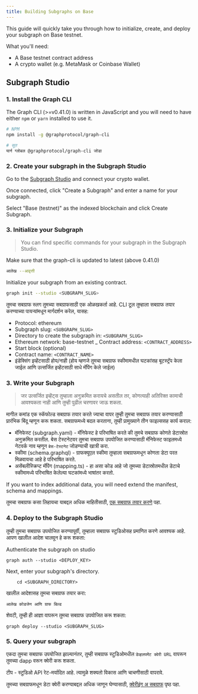 ```yaml
---
title: Building Subgraphs on Base
---
```


This guide will quickly take you through how to initialize, create, and deploy your subgraph on Base testnet.

What you'll need:

-   A Base testnet contract address
-   A crypto wallet (e.g. MetaMask or Coinbase Wallet)

## Subgraph Studio

### 1.  Install the Graph CLI

The Graph CLI (>=v0.41.0) is written in JavaScript and you will need to have either `npm` or `yarn` installed to use it.

```sh
# NPM
npm install -g @graphprotocol/graph-cli

# सूत
यार्न ग्लोबल @graphprotocol/graph-cli जोडा
```

### 2.  Create your subgraph in the Subgraph Studio

Go to the [Subgraph Studio](https://thegraph.com/studio/) and connect your crypto wallet.

Once connected, click "Create a Subgraph" and enter a name for your subgraph.

Select "Base (testnet)" as the indexed blockchain and click Create Subgraph.

### 3.  Initialize your Subgraph

> You can find specific commands for your subgraph in the Subgraph Studio.

Make sure that the graph-cli is updated to latest (above 0.41.0)

```sh
आलेख --आवृत्ती
```

Initialize your subgraph from an existing contract.

```sh
graph init --studio <SUBGRAPH_SLUG>
```

तुमचा सबग्राफ स्लग तुमच्या सबग्राफसाठी एक ओळखकर्ता आहे. CLI टूल तुम्हाला सबग्राफ तयार करण्याच्या पायऱ्यांमधून मार्गदर्शन करेल, यासह:

-   Protocol: ethereum
-   Subgraph slug: `<SUBGRAPH_SLUG>`
-   Directory to create the subgraph in: `<SUBGRAPH_SLUG>`
-   Ethereum network: base-testnet \_ Contract address: `<CONTRACT_ADDRESS>`
-   Start block (optional)
-   Contract name: `<CONTRACT_NAME>`
-   इंडेक्सिंग इव्हेंटसाठी होय/नाही (होय म्हणजे तुमचा सबग्राफ स्कीमामधील घटकांसह बूटस्ट्रॅप केला जाईल आणि उत्सर्जित इव्हेंटसाठी साधे मॅपिंग केले जाईल)

### 3.  Write your Subgraph

> जर उत्सर्जित इव्हेंट्स तुम्हाला अनुक्रमित करायचे असतील तर, कोणत्याही अतिरिक्त कामाची आवश्यकता नाही आणि तुम्ही पुढील चरणावर जाऊ शकता.

मागील कमांड एक स्कॅफोल्ड सबग्राफ तयार करते ज्याचा वापर तुम्ही तुमचा सबग्राफ तयार करण्यासाठी प्रारंभिक बिंदू म्हणून करू शकता. सबग्राफमध्ये बदल करताना, तुम्ही प्रामुख्याने तीन फाइल्ससह कार्य कराल:

-   मॅनिफेस्ट (subgraph.yaml) - मॅनिफेस्ट हे परिभाषित करते की तुमचे सबग्राफ कोणते डेटास्रोत अनुक्रमित करतील. बेस टेस्टनेटवर तुमचा सबग्राफ उपयोजित करण्यासाठी मॅनिफेस्ट फाइलमध्ये नेटवर्क नाव म्हणून `बेस-टेस्टनेट` जोडण्याची खात्री करा.
-   स्कीमा (schema.graphql) - ग्राफक्यूएल स्कीमा तुम्हाला सबग्राफमधून कोणता डेटा परत मिळवायचा आहे हे परिभाषित करते.
-   असेंबलीस्क्रिप्ट मॅपिंग (mapping.ts) - हा असा कोड आहे जो तुमच्या डेटास्रोतमधील डेटाचे स्कीमामध्ये परिभाषित केलेल्या घटकांमध्ये भाषांतर करतो.

If you want to index additional data, you will need extend the manifest, schema and mappings.

तुमचा सबग्राफ कसा लिहायचा याबद्दल अधिक माहितीसाठी, [एक सबग्राफ तयार करणे](/developing/creating-a-subgraph) पहा.

### 4.  Deploy to the Subgraph Studio

तुम्ही तुमचा सबग्राफ उपयोजित करण्यापूर्वी, तुम्हाला सबग्राफ स्टुडिओसह प्रमाणित करणे आवश्यक आहे. आपण खालील आदेश चालवून हे करू शकता:

Authenticate the subgraph on studio

```
graph auth --studio <DEPLOY_KEY>
```

Next, enter your subgraph's directory.

```
    cd <SUBGRAPH_DIRECTORY>
```

खालील आदेशासह तुमचा सबग्राफ तयार करा:

```
आलेख कोडजेन आणि ग्राफ बिल्ड
```

शेवटी, तुम्ही ही आज्ञा वापरून तुमचा सबग्राफ उपयोजित करू शकता:

```
graph deploy --studio <SUBGRAPH_SLUG>
```

### 5.  Query your subgraph

एकदा तुमचा सबग्राफ उपयोजित झाल्यानंतर, तुम्ही सबग्राफ स्टुडिओमधील `डेव्हलपमेंट क्वेरी URL` वापरून तुमच्या dapp वरून क्वेरी करू शकता.

टीप - स्टुडिओ API रेट-मर्यादित आहे. त्यामुळे शक्यतो विकास आणि चाचणीसाठी वापरावे.

तुमच्‍या सबग्राफमधून डेटा क्‍वेरी करण्‍याबद्दल अधिक जाणून घेण्‍यासाठी, [क्वेरीइंग अ सबग्राफ](/querying/querying-the-graph) पृष्‍ठ पहा.
